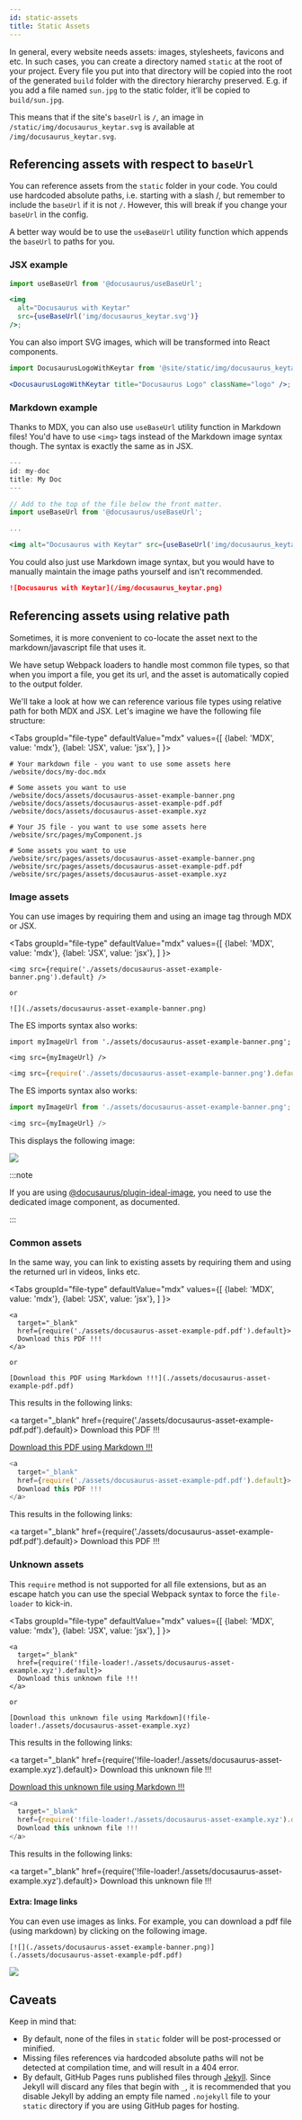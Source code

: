 ```yaml
---
id: static-assets
title: Static Assets
---
```


In general, every website needs assets: images, stylesheets, favicons and etc. In such cases, you can create a directory named `static` at the root of your project. Every file you put into that directory will be copied into the root of the generated `build` folder with the directory hierarchy preserved. E.g. if you add a file named `sun.jpg` to the static folder, it’ll be copied to `build/sun.jpg`.

This means that if the site's `baseUrl` is `/`, an image in `/static/img/docusaurus_keytar.svg` is available at `/img/docusaurus_keytar.svg`.

## Referencing assets with respect to `baseUrl`

You can reference assets from the `static` folder in your code. You could use hardcoded absolute paths, i.e. starting with a slash /, but remember to include the `baseUrl` if it is not `/`. However, this will break if you change your `baseUrl` in the config.

A better way would be to use the `useBaseUrl` utility function which appends the `baseUrl` to paths for you.

### JSX example

```jsx title="MyComponent.js"
import useBaseUrl from '@docusaurus/useBaseUrl';

<img
  alt="Docusaurus with Keytar"
  src={useBaseUrl('img/docusaurus_keytar.svg')}
/>;
```

You can also import SVG images, which will be transformed into React components.

```jsx title="MyComponent.js"
import DocusaurusLogoWithKeytar from '@site/static/img/docusaurus_keytar.svg';

<DocusaurusLogoWithKeytar title="Docusaurus Logo" className="logo" />;
```

### Markdown example

Thanks to MDX, you can also use `useBaseUrl` utility function in Markdown files! You'd have to use `<img>` tags instead of the Markdown image syntax though. The syntax is exactly the same as in JSX.

```jsx title="my-doc.mdx"
---
id: my-doc
title: My Doc
---

// Add to the top of the file below the front matter.
import useBaseUrl from '@docusaurus/useBaseUrl';

...

<img alt="Docusaurus with Keytar" src={useBaseUrl('img/docusaurus_keytar.svg')} />
```

You could also just use Markdown image syntax, but you would have to manually maintain the image paths yourself and isn't recommended.

```md title="my-doc.md"
![Docusaurus with Keytar](/img/docusaurus_keytar.png)
```

## Referencing assets using relative path

Sometimes, it is more convenient to co-locate the asset next to the markdown/javascript file that uses it.

We have setup Webpack loaders to handle most common file types, so that when you import a file, you get its url, and the asset is automatically copied to the output folder.

We'll take a look at how we can reference various file types using relative path for both MDX and JSX. Let's imagine we have the following file structure:

<Tabs
  groupId="file-type"
  defaultValue="mdx"
  values={[
    {label: 'MDX', value: 'mdx'},
    {label: 'JSX', value: 'jsx'},
  ]
}>
<TabItem value="mdx">

```
# Your markdown file - you want to use some assets here
/website/docs/my-doc.mdx

# Some assets you want to use
/website/docs/assets/docusaurus-asset-example-banner.png
/website/docs/assets/docusaurus-asset-example-pdf.pdf
/website/docs/assets/docusaurus-asset-example.xyz
```
</TabItem>
<TabItem value="jsx">

```
# Your JS file - you want to use some assets here
/website/src/pages/myComponent.js

# Some assets you want to use
/website/src/pages/assets/docusaurus-asset-example-banner.png
/website/src/pages/assets/docusaurus-asset-example-pdf.pdf
/website/src/pages/assets/docusaurus-asset-example.xyz
```
</TabItem>
</Tabs>

### Image assets

You can use images by requiring them and using an image tag through MDX or JSX.

<Tabs
  groupId="file-type"
  defaultValue="mdx"
  values={[
    {label: 'MDX', value: 'mdx'},
    {label: 'JSX', value: 'jsx'},
  ]
}>
<TabItem value="mdx">

```mdx title="my-doc.mdx"
<img src={require('./assets/docusaurus-asset-example-banner.png').default} />

or

![](./assets/docusaurus-asset-example-banner.png)
```

The ES imports syntax also works:

```mdx title="my-doc.mdx"
import myImageUrl from './assets/docusaurus-asset-example-banner.png';

<img src={myImageUrl} />
```


</TabItem>
<TabItem value="jsx">

```js title="myComponent.js"
<img src={require('./assets/docusaurus-asset-example-banner.png').default} />
```

The ES imports syntax also works:

```js title="myComponent.js"
import myImageUrl from './assets/docusaurus-asset-example-banner.png';

<img src={myImageUrl} />
```

</TabItem>
</Tabs>

This displays the following image:

![](./assets/docusaurus-asset-example-banner.png)

:::note

If you are using [@docusaurus/plugin-ideal-image](./using-plugins.md#docusaurusplugin-ideal-image), you need to use the dedicated image component, as documented.

:::

### Common assets

In the same way, you can link to existing assets by requiring them and using the returned url in videos, links etc.

<Tabs
  groupId="file-type"
  defaultValue="mdx"
  values={[
    {label: 'MDX', value: 'mdx'},
    {label: 'JSX', value: 'jsx'},
  ]
}>
<TabItem value="mdx">

```mdx title="my-doc.mdx"
<a
  target="_blank"
  href={require('./assets/docusaurus-asset-example-pdf.pdf').default}>
  Download this PDF !!!
</a>

or 

[Download this PDF using Markdown !!!](./assets/docusaurus-asset-example-pdf.pdf)
```

This results in the following links:

<a
  target="_blank"
  href={require('./assets/docusaurus-asset-example-pdf.pdf').default}>
  Download this PDF !!!
</a>


[Download this PDF using Markdown !!!](./assets/docusaurus-asset-example-pdf.pdf)
</TabItem>
<TabItem value="jsx">

```js title="myComponent.js"
<a
  target="_blank"
  href={require('./assets/docusaurus-asset-example-pdf.pdf').default}>
  Download this PDF !!!
</a>
```

This results in the following links:

<a
  target="_blank"
  href={require('./assets/docusaurus-asset-example-pdf.pdf').default}>
  Download this PDF !!!
</a>
</TabItem>
</Tabs>

### Unknown assets

This `require` method is not supported for all file extensions, but as an escape hatch you can use the special Webpack syntax to force the `file-loader` to kick-in.

<Tabs
  groupId="file-type"
  defaultValue="mdx"
  values={[
    {label: 'MDX', value: 'mdx'},
    {label: 'JSX', value: 'jsx'},
  ]
}>
<TabItem value="mdx">

```mdx title="my-doc.mdx"
<a
  target="_blank"
  href={require('!file-loader!./assets/docusaurus-asset-example.xyz').default}>
  Download this unknown file !!!
</a>

or

[Download this unknown file using Markdown](!file-loader!./assets/docusaurus-asset-example.xyz)
```

This results in the following links:

<a
  target="_blank"
  href={require('!file-loader!./assets/docusaurus-asset-example.xyz').default}>
  Download this unknown file !!!
</a>

[Download this unknown file using Markdown !!!](!file-loader!./assets/docusaurus-asset-example.xyz)

</TabItem>
<TabItem value="jsx">

```js title="myComponent.js"
<a
  target="_blank"
  href={require('!file-loader!./assets/docusaurus-asset-example.xyz').default}>
  Download this unknown file !!!
</a>
```

This results in the following links:

<a
  target="_blank"
  href={require('!file-loader!./assets/docusaurus-asset-example.xyz').default}>
  Download this unknown file !!!
</a>

</TabItem>
</Tabs>

#### Extra: Image links

You can even use images as links. For example, you can download a pdf file (using markdown) by clicking on the following image.

```mdx title="my-doc.mdx"
[![](./assets/docusaurus-asset-example-banner.png)](./assets/docusaurus-asset-example-pdf.pdf)
```

[![](./assets/docusaurus-asset-example-banner.png)](./assets/docusaurus-asset-example-pdf.pdf)


## Caveats

Keep in mind that:

- By default, none of the files in `static` folder will be post-processed or minified.
- Missing files references via hardcoded absolute paths will not be detected at compilation time, and will result in a 404 error.
- By default, GitHub Pages runs published files through [Jekyll](https://jekyllrb.com/). Since Jekyll will discard any files that begin with `_`, it is recommended that you disable Jekyll by adding an empty file named `.nojekyll` file to your `static` directory if you are using GitHub pages for hosting.
